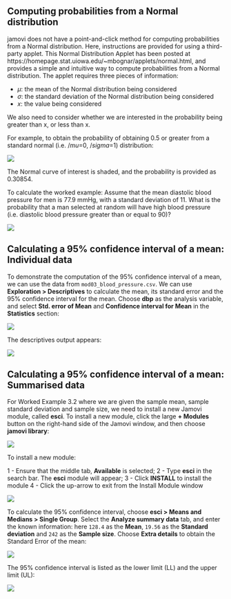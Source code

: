 ## Computing probabilities from a Normal distribution {#sec-normal-r}

jamovi does not have a point-and-click method for computing probabilities from a Normal distribution. Here, instructions are provided for using a third-party applet. This Normal Distribution Applet has been posted at https://homepage.stat.uiowa.edu/~mbognar/applets/normal.html, and provides a simple and intuitive way to compute probabilities from a Normal distribution. The applet requires three pieces of information:

- $\mu$: the mean of the Normal distribution being considered
- $\sigma$: the standard deviation of the Normal distribution being considered
- $x$: the value being considered

We also need to consider whether we are interested in the probability being greater than x, or less than x.

For example, to obtain the probability of obtaining 0.5 or greater from a standard normal (i.e. $/mu$=0, $/sigma$=1) distribution:

![](img/mod03/jamovi/mod03-norm01.png)

The Normal curve of interest is shaded, and the probability is provided as 0.30854.

To calculate the worked example: Assume that the mean diastolic blood pressure for men is 77.9 mmHg, with a standard deviation of 11. What is the probability that a man selected at random will have high blood pressure (i.e. diastolic blood pressure greater than or equal to 90)?

![](img/mod03/jamovi/mod03-norm02.png)

## Calculating a 95% confidence interval of a mean: Individual data {#sec-cimean-jamovi-ind}

To demonstrate the computation of the 95% confidence interval of a mean, we can use the data from `mod03_blood_pressure.csv`. We can use **Exploration > Descriptives** to calculate the mean, its standard error and the 95% confidence interval for the mean. Choose **dbp** as the analysis variable, and select **Std. error of Mean** and **Confidence interval for Mean** in the **Statistics** section:

![](img/mod03/jamovi/mod3-desc-ci1.png)

The descriptives output appears:

![](img/mod03/jamovi/mod3-desc-ci2.png)

## Calculating a 95% confidence interval of a mean: Summarised data {#sec-cimean-jamovi-summ}

For Worked Example 3.2 where we are given the sample mean, sample standard deviation and sample size, we need to install a new Jamovi module, called **esci**. To install a new module, click the large **+ Modules** button on the right-hand side of the Jamovi window, and then choose **jamovi library**:

![](img/mod03/jamovi/mod3-inst-module1.png)

To install a new module:

1 - Ensure that the middle tab, **Available** is selected;
2 - Type **esci** in the search bar. The **esci** module will appear;
3 - Click **INSTALL** to install the module
4 - Click the up-arrow to exit from the Install Module window

![](img/mod03/jamovi/mod3-inst-module2.png)

To calculate the 95% confidence interval, choose **esci > Means and Medians > Single Group**. Select the **Analyze summary data** tab, and enter the known information: here `128.4` as the **Mean**, `19.56` as the **Standard deviation** and `242` as the **Sample size**. Choose **Extra details** to obtain the Standard Error of the mean:

![](img/mod03/jamovi/mod3-cii1.png)

The 95% confidence interval is listed as the lower limit (LL) and the upper limit (UL):

![](img/mod03/jamovi/mod3-cii2.png)
